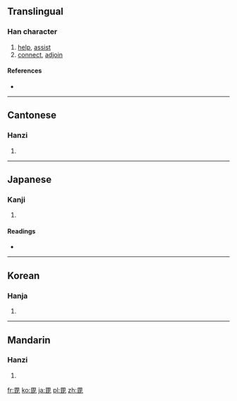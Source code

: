 ==Translingual==

===Han character===
{{Han char|rn=81|rad=比|as=05|sn=9|four=6071<sub>1</sub>|canj=田心心 (WPP), X田心心 (XWPP)}}

# [[help]], [[assist]]
# [[connect]], [[adjoin]]

====References====
* {{Han ref|kx=0591.070|dkj=16753|dj=0983.080|hdz=21418.010|uh=6BD8|ud=27608|bh=CF69|bd=53097}}

----

==Cantonese==

===Hanzi===
{{yue-hanzi|jyut=|y=pei3}}

# {{defn|Cantonese|sort=比05}}

----

==Japanese==

===Kanji===
{{ja-kanji|grade=|rs=比05}}

# {{defn|Japanese|sort=比05}}

====Readings====
* {{ja-readings|on=[[ひ]] (hi), [[び]] (bi)|kun=[[へそ]] (heso)}}

----

==Korean==

===Hanja===
{{ko-hanja|hangeul=비|eumhun=|rv=bi|mr=pi|y=pi}}

# {{defn|Korean|sort=比05}}

----

==Mandarin==

===Hanzi===
{{cmn-hanzi|pin=[[pí]] ([[pi2]])|wg=p'i<sup>2</sup>}}

# {{defn|Mandarin|sort=比05}}

[[fr:毘]]
[[ko:毘]]
[[ja:毘]]
[[pl:毘]]
[[zh:毘]]
